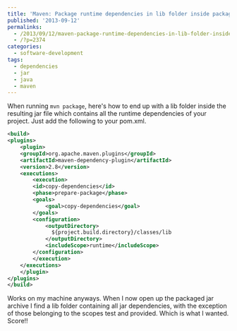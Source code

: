 ---
title: 'Maven: Package runtime dependencies in lib folder inside packaged jar'
published: '2013-09-12'
permalinks:
  - /2013/09/12/maven-package-runtime-dependencies-in-lib-folder-inside-packaged-jar/
  - /?p=2374
categories:
  - software-development
tags:
  - dependencies
  - jar
  - java
  - maven
---

When running `mvn package`, here's how to end up with a lib folder inside the resulting jar file which contains all the runtime dependencies of your project. Just add the following to your pom.xml.

```xml
<build>
<plugins>
    <plugin>
    <groupId>org.apache.maven.plugins</groupId>
    <artifactId>maven-dependency-plugin</artifactId>
    <version>2.8</version>
    <executions>
        <execution>
        <id>copy-dependencies</id>
        <phase>prepare-package</phase>
        <goals>
            <goal>copy-dependencies</goal>
        </goals>
        <configuration>
            <outputDirectory>
              ${project.build.directory}/classes/lib
            </outputDirectory>
            <includeScope>runtime</includeScope>
        </configuration>
        </execution>
    </executions>
    </plugin>
</plugins>
</build>
```

Works on my machine anyways. When I now open up the packaged jar archive I find a lib folder containing all jar dependencies, with the exception of those belonging to the scopes test and provided. Which is what I wanted. Score!!
